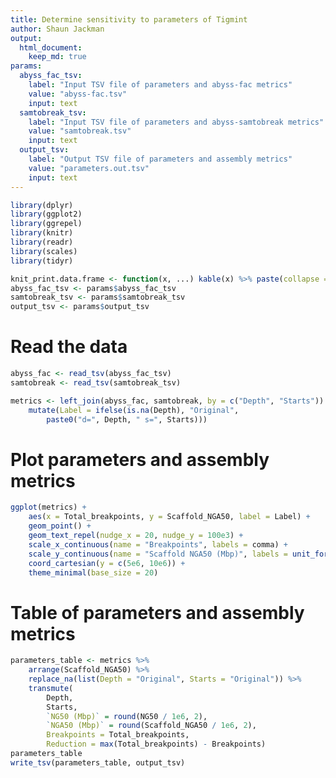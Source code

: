 ```yaml
---
title: Determine sensitivity to parameters of Tigmint
author: Shaun Jackman
output:
  html_document:
    keep_md: true
params:
  abyss_fac_tsv:
    label: "Input TSV file of parameters and abyss-fac metrics"
    value: "abyss-fac.tsv"
    input: text
  samtobreak_tsv:
    label: "Input TSV file of parameters and abyss-samtobreak metrics"
    value: "samtobreak.tsv"
    input: text
  output_tsv:
    label: "Output TSV file of parameters and assembly metrics"
    value: "parameters.out.tsv"
    input: text
---
```


```r
library(dplyr)
library(ggplot2)
library(ggrepel)
library(knitr)
library(readr)
library(scales)
library(tidyr)

knit_print.data.frame <- function(x, ...) kable(x) %>% paste(collapse = "\n") %>% asis_output
abyss_fac_tsv <- params$abyss_fac_tsv
samtobreak_tsv <- params$samtobreak_tsv
output_tsv <- params$output_tsv
```

# Read the data

```r
abyss_fac <- read_tsv(abyss_fac_tsv)
samtobreak <- read_tsv(samtobreak_tsv)

metrics <- left_join(abyss_fac, samtobreak, by = c("Depth", "Starts")) %>%
	mutate(Label = ifelse(is.na(Depth), "Original",
		paste0("d=", Depth, " s=", Starts)))
```

# Plot parameters and assembly metrics
```r
ggplot(metrics) +
	aes(x = Total_breakpoints, y = Scaffold_NGA50, label = Label) +
	geom_point() +
	geom_text_repel(nudge_x = 20, nudge_y = 100e3) +
	scale_x_continuous(name = "Breakpoints", labels = comma) +
	scale_y_continuous(name = "Scaffold NGA50 (Mbp)", labels = unit_format(unit = "Mbp", scale = 1e-6)) +
	coord_cartesian(y = c(5e6, 10e6)) +
	theme_minimal(base_size = 20)
```

# Table of parameters and assembly metrics
```r
parameters_table <- metrics %>%
	arrange(Scaffold_NGA50) %>%
	replace_na(list(Depth = "Original", Starts = "Original")) %>%
	transmute(
		Depth,
		Starts,
		`NG50 (Mbp)` = round(NG50 / 1e6, 2),
		`NGA50 (Mbp)` = round(Scaffold_NGA50 / 1e6, 2),
		Breakpoints = Total_breakpoints,
		Reduction = max(Total_breakpoints) - Breakpoints)
parameters_table
write_tsv(parameters_table, output_tsv)
```
